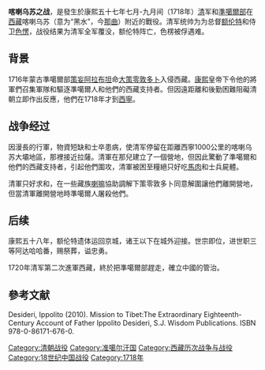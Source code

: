 {{Not|薩爾溫江戰役}}
'''喀喇乌苏之战'''，是發生於康熙五十七年七月-九月间（1718年）[[清朝|清]]军和[[準噶爾部|準噶爾部]]在[[西藏|西藏]]喀喇乌苏（意为“黑水”，今[[那曲|那曲]]）附近的戰役。清军统帅为为总督[[额伦特|额伦特]]和侍卫[[色愣|色愣]]，战役结果为清军全军覆没，额伦特阵亡，色楞被俘遇难。

==背景==
1716年蒙古準噶爾部[[策妄阿拉布坦|策妄阿拉布坦]]命[[大策零敦多卜|大策零敦多卜]]入侵西藏。[[康熙|康熙]]皇帝下令他的將軍們召集軍隊和驅逐準噶爾人和他們的西藏支持者。但因遠距離和後勤困難阻礙清朝立即作出反應，他們在1718年才到[[西寧|西寧]]。

==战争经过==
因漫長的行軍，物資短缺和士卒患病，使清军停留在距離西寧1000公里的喀喇乌苏大壩地區，那裡接近拉薩。清軍在那兒建立了一個營地，但因此驚動了準噶爾和他們的西藏支持者，引起他們圍攻，清軍被困至糧絕只好吃[[馬肉|馬肉]]和士兵屍體。

清軍只好求和，在一些藏族[[喇嘛|喇嘛]]協助調解下策零敦多卜同意解圍讓他們離開營地，但當清軍離開營地時準噶爾人屠殺他們。

==后续==
康熙五十八年，额伦特遗体运回京城，诸王以下在城外迎接。世宗即位，进世职三等阿达哈哈番，赐祭葬，谥忠勇。

1720年清军第二次進軍西藏，終於把準噶爾部趕走，確立中國的管治。

==參考文献==
Desideri, Ippolito (2010). Mission to Tibet:The Extraordinary Eighteenth-Century Account of Father Ippolito Desideri, S.J. Wisdom Publications. ISBN 978-0-86171-676-0.

[[Category:清朝战役|Category:清朝战役]]
[[Category:准噶尔汗国|Category:准噶尔汗国]]
[[Category:西藏历次战争与战役|Category:西藏历次战争与战役]]
[[Category:18世纪中国战役|Category:18世纪中国战役]]
[[Category:1718年|Category:1718年]]